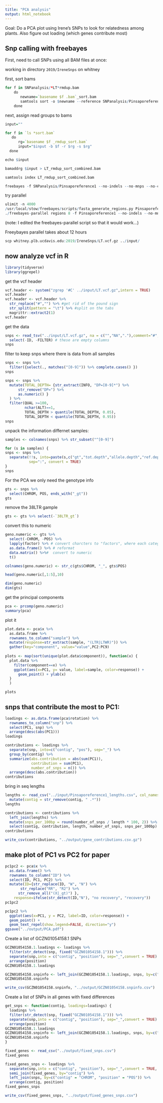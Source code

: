 ```yaml
---
title: "PCA analysis"
output: html_notebook
---
```


Goal: Do a PCA plot using Irene's SNPs to look for relatedness among plants.  Also figure out loading (which genes contribute most)


## Snp calling with freebayes


First, need to call SNPs using all BAM files at once:

working in directory `2019/IreneSnps` on whitney

first, sort bams

```r
for f in SNPanalysis/*LT*rmdup.bam
    do 
       newname=`basename $f .bam`_sort.bam
       samtools sort -o $newname --reference SNPanalysis/Pinsaporeference1 $f 
    done
```


next, assign read groups to bams

```r
input=""

for f in `ls *sort.bam`
   do
      rg=`basename $f _rmdup_sort.bam`
      input="$input -b $f -r $rg -s $rg"
  done

echo $input

bamaddrg $input > LT_rmdup_sort_combined.bam

samtools index LT_rmdup_sort_combined.bam
```


```r
freebayes -f SNPanalysis/Pinsaporeference1 --no-indels --no-mnps --no-complex LT_rmdup_sort_combined.bam > LT.vcf &
```

try parallel
```r
ulimit -n 4000
/usr/local/stow/freebayes/scripts/fasta_generate_regions.py Pinsaporeference1.fai 100000 > regions
./freebayes-parallel regions 8 -f Pinsaporeference1 --no-indels --no-mnps --no-complex LT_rmdup_sort_combined.bam > LT.vcf 
```

(note: I edited the freebayes-parallel script so that it would work...)

Freeybayes parallel takes about 12 hours

```r
scp whitney.plb.ucdavis.edu:2019/IreneSnps/LT.vcf.gz ../input/
```

## now analyze vcf in R

```r
library(tidyverse)
library(ggrepel)
```

get the vcf header
```r
vcf.header <- system("zgrep '#C' ../input/LT.vcf.gz",intern = TRUE) 
vcf.header
vcf.header <- vcf.header %>% 
  str_replace("#","") %>% #get rid of the pound sign
  str_split(pattern = "\t") %>% #split on the tabs
  magrittr::extract2(1)
vcf.header
```

get the data
```r
snps <- read_tsv("../input/LT.vcf.gz", na = c("","NA","."),comment="#",col_names = vcf.header) %>%
  select(-ID, -FILTER) # these are empty columns
snps
```

filter to keep snps where there is data from all samples
```r
snps <- snps %>% 
  filter({select(., matches("[0-9]")) %>% complete.cases() })
snps
```

```r
snps <- snps %>% 
  mutate(TOTAL_DEPTH= {str_extract(INFO, "DP=[0-9]*") %>% 
      str_remove("DP=") %>%
      as.numeric() }
  ) %>%
  filter(QUAL >=100,
         nchar(ALT)==1,
         TOTAL_DEPTH > quantile(TOTAL_DEPTH, 0.05),
         TOTAL_DEPTH < quantile(TOTAL_DEPTH, 0.95))
snps
```

unpack the information differnet samples:

```r
samples <- colnames(snps) %>% str_subset("^[0-9]")

for (s in samples) {
snps <- snps %>%
  separate(!!s, into=paste(s,c("gt","tot.depth","allele.depth","ref.depth","ref.qual","alt.depth","alt.qual","gt.lik"),sep="_"),
           sep=":", convert = TRUE)
}
snps
```

For the PCA we only need the genotype info
```r
gts <- snps %>%
  select(CHROM, POS, ends_with("_gt"))
gts
```

remove the 38LTR gample

```r
gts <- gts %>% select(-`38LTR_gt`)
```


convert this to numeric
```r
geno.numeric <- gts %>%
  select(-CHROM, -POS) %>%
  lapply(factor) %>% # convert charcters to "factors", where each category is internally represented as a number
  as.data.frame() %>% # reformat
  data.matrix() %>%#  convert to numeric
  t() 

colnames(geno.numeric) <- str_c(gts$CHROM, "_", gts$POS)

head(geno.numeric[,1:5],10)

dim(geno.numeric)
dim(gts)
```

get the principal components

```r
pca <- prcomp(geno.numeric)
summary(pca)
```

plot it
```r
plot.data <- pca$x %>%
  as.data.frame %>%
  rownames_to_column("sample") %>%
  mutate(response=str_extract(sample, "(LTR|LTWR)")) %>%
  gather(key="component", value="value",PC2:PC9)
  
plots <- map(sort(unique(plot.data$component)), function(x) {
  plot.data %>%
    filter(component==x) %>%
    ggplot(aes(x=PC1, y= value, label=sample, color=response)) +
      geom_point() + ylab(x)
  }
  )

plots  
```

## snps that contribute the most to PC1:

```r
loadings <- as.data.frame(pca$rotation) %>%
  rownames_to_column("snp") %>%
  select(PC1, snp) %>%
  arrange(desc(abs(PC1)))
loadings
```

```r
contributions <- loadings %>%
  separate(snp, into=c("contig", "pos"), sep="_") %>%
  group_by(contig) %>%
  summarize(abs.contribution = abs(sum(PC1)),
            contribution = sum(PC1),
            number_of_snps = n()) %>%
  arrange(desc(abs.contribution))
contributions
```

bring in seq lengths

```r
lengths <- read_csv("../input/Pinsaporeference1_lengths.csv", col_names = c("contig", "length"), skip=1) %>%
  mutate(contig = str_remove(contig, " .*"))
lengths
```

```r
contributions <- contributions %>% 
  left_join(lengths) %>%
  mutate(snps_per_100bp = round(number_of_snps / length * 100, 2)) %>%
  select(contig, contribution, length, number_of_snps, snps_per_100bp)
contributions
```

```r
write_csv(contributions, "../output/gene_contributions.csv.gz")
```

## make plot of PC1 vs PC2 for paper

```r
pc1pc2 <- pca$x %>%
  as.data.frame() %>%
  rownames_to_column("ID") %>%
  select(ID, PC1, PC2) %>%
  mutate(ID={str_replace(ID, "W", "N") %>%
       str_replace("RR", "R2") %>%
      str_remove_all("(X|_gt)") },
    response=ifelse(str_detect(ID,"N"), "no recovery", "recovery"))
pc1pc2
```

```r
pc1pc2 %>%
  ggplot(aes(x=PC1, y = PC2, label=ID, color=response)) +
  geom_point() +
  geom_text_repel(show.legend=FALSE, direction="y")
ggsave("../output/PCA.pdf")
```

Create a list of GCZN01054158.1 SNPs
```r
GCZN01054158.1.loadings <- loadings %>%
  filter(str_detect(snp, fixed("GCZN01054158.1"))) %>%
  separate(snp,into = c("contig", "position"), sep="_",convert = TRUE) %>%
  arrange(position)
GCZN01054158.1.loadings
```

```r
GCZN01054158.snpinfo <- left_join(GCZN01054158.1.loadings, snps, by=c("contig" = "CHROM", "position" = "POS"))
GCZN01054158.snpinfo
```

```r
write_csv(GCZN01054158.snpinfo, "../output/GCZN01054158.snpinfo.csv")
```

Create a list of SNPs in all genes with fixed differences

```r
get_snps <- function(contig, loadings=loadings) {
  loadings %>%
  filter(str_detect(snp, fixed("GCZN01054158.1"))) %>%
  separate(snp,into = c("contig", "position"), sep="_",convert = TRUE) %>%
  arrange(position)
GCZN01054158.1.loadings
GCZN01054158.snpinfo <- left_join(GCZN01054158.1.loadings, snps, by=c("contig" = "CHROM", "position" = "POS"))
GCZN01054158.snpinfo
}
```


```r
fixed_genes <- read_csv("../output/fixed_snps.csv")
fixed_genes
```

```r
fixed_genes_snps <- loadings %>% 
  separate(snp,into = c("contig", "position"), sep="_",convert = TRUE, remove = FALSE) %>%
  semi_join(fixed_genes, by="contig") %>%
  left_join(snps, by=c("contig" = "CHROM", "position" = "POS")) %>%
  arrange(contig, position)
fixed_genes_snps
```

```r
write_csv(fixed_genes_snps, "../output/fixed_genes_snps.csv")
```

